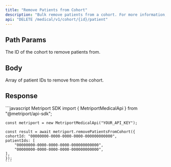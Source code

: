 ```yaml
---
title: "Remove Patients from Cohort"
description: "Bulk remove patients from a cohort. For more information, see the [guide about Cohorts](/medical-api/handling-data/cohorts)"
api: "DELETE /medical/v1/cohort/{id}/patient"
---
```


## Path Params

<ParamField path="id" type="string" required>
  The ID of the cohort to remove patients from.
</ParamField>

## Body

<ParamField body="patientIds" type="string[]" required>
  Array of patient IDs to remove from the cohort.
</ParamField>

## Response

<Snippet file="cohort-with-details-response-with-message.mdx" />

<ResponseExample>
    ```javascript Metriport SDK
    import { MetriportMedicalApi } from "@metriport/api-sdk";

    const metriport = new MetriportMedicalApi("YOUR_API_KEY");

    const result = await metriport.removePatientsFromCohort({
    cohortId: "00000000-0000-0000-0000-000000000000",
    patientIds: [
        "00000000-0000-0000-0000-000000000000",
        "00000000-0000-0000-0000-000000000000",
    ],
    });
    ```
</ResponseExample>

<Snippet file="cohort-remove-patients-response-json.mdx" />
